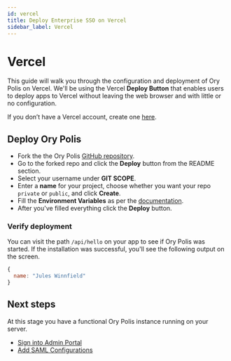 ```yaml
---
id: vercel
title: Deploy Enterprise SSO on Vercel
sidebar_label: Vercel
---
```


# Vercel

This guide will walk you through the configuration and deployment of Ory Polis on Vercel. We'll be using the Vercel **Deploy
Button** that enables users to deploy apps to Vercel without leaving the web browser and with little or no configuration.

If you don’t have a Vercel account, create one [here](https://vercel.com/signup).

## Deploy Ory Polis

- Fork the the Ory Polis [GitHub repository](https://github.com/ory/polis/fork).
- Go to the forked repo and click the **Deploy** button from the README section.
- Select your username under **GIT SCOPE**.
- Enter a **name** for your project, choose whether you want your repo `private` or `public`, and click **Create**.
- Fill the **Environment Variables** as per the [documentation](../../deploy/env-variables.mdx).
- After you've filled everything click the **Deploy** button.

### Verify deployment

You can visit the path `/api/hello` on your app to see if Ory Polis was started. If the installation was successful, you'll see
the following output on the screen.

```javascript
{
  name: "Jules Winnfield"
}
```

## Next steps

At this stage you have a functional Ory Polis instance running on your server.

- [Sign into Admin Portal](../../admin-portal/index.mdx#authentication-methods)
- [Add SAML Configurations](../../admin-portal/enterprise-sso.mdx)
